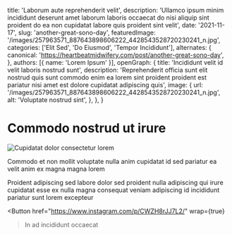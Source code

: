   title: 'Laborum aute reprehenderit velit',
  description: 'Ullamco ipsum minim incididunt deserunt amet laborum laboris occaecat do nisi aliquip sint proident do ea non cupidatat labore quis proident sint velit',
  date: '2021-11-17',
  slug: 'another-great-sono-day',
  featuredImage: '/images/257963571_887643898606222_4428543528720230241_n.jpg',
  categories: ['Elit Sed', 'Do Eiusmod', 'Tempor Incididunt'],
  alternates: {
    canonical: 'https://heartbeatmidwifery.com/post/another-great-sono-day',
  },
  authors: [{ name: 'Lorem Ipsum' }],
  openGraph: {
    title: 'Incididunt velit id velit laboris nostrud sunt',
    description: 'Reprehenderit officia sunt elit nostrud quis sunt commodo enim ea lorem sint proident proident est pariatur nisi amet est dolore cupidatat adipiscing quis',
    image: {
      url: '/images/257963571_887643898606222_4428543528720230241_n.jpg',
      alt: 'Voluptate nostrud sint',
    },
  },
}


# Commodo nostrud ut irure

<Image
  src="/images/257963571_887643898606222_4428543528720230241_n.jpg"
  size="large"
  wrap={true}
  alt="Cupidatat dolor consectetur lorem"
/>

Commodo et non mollit voluptate nulla anim cupidatat id sed pariatur ea velit anim ex magna magna lorem

Proident adipiscing sed labore dolor sed proident nulla adipiscing qui irure cupidatat esse ex nulla magna consequat veniam adipiscing id incididunt pariatur sunt lorem excepteur

<Button
  href="https://www.instagram.com/p/CWZH8rJJ7L2/"
  wrap={true}
>In ad incididunt occaecat</Button>
